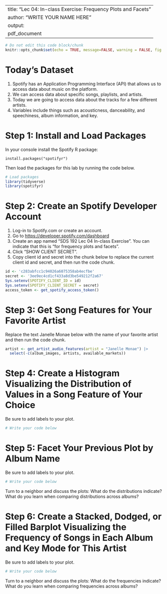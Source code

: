
---
title: "Lec 04: In-class Exercise: Frequency Plots and Facets"
author: "WRITE YOUR NAME HERE"
output:
  pdf_document
---

```r
# Do not edit this code block/chunk
knitr::opts_chunk$set(echo = TRUE, message=FALSE, warning = FALSE, fig.width = 16/2, fig.height = 9/2)
```

# Today's Dataset

1. Spotify has an Application Programming Interface (API) that allows us to access data about music on the platform.
2. We can access data about specific songs, playlists, and artists.
3. Today we are going to access data about the tracks for a few different artists.
4. Variables include things such as acousticness, danceability, and speechiness, album information, and key.

# Step 1: Install and Load Packages

In your console install the Spotify R package:

`install.packages("spotifyr")`

Then load the packages for this lab by running the code below. 

```r
# Load packages
library(tidyverse)
library(spotifyr)
```

# Step 2: Create an Spotify Developer Account

1. Log-in to Spotify.com or create an account.
2. Go to [https://developer.spotify.com/dashboard](https://developer.spotify.com/dashboard)
3. Create an app named "SDS 192 Lec 04 In-class Exercise". You can indicate that this is "for frequency plots and facets".
4. Click "SHOW CLIENT SECRET".
5. Copy client id and secret into the chunk below to replace the current client id and secret, and then run the code chunk.

```r
id <- 'c283abfcc1c94026a6075358ab4ecfbe'
secret <- '3ee9ec4cd1cf433a8d3be549212f2a67'
Sys.setenv(SPOTIFY_CLIENT_ID = id)
Sys.setenv(SPOTIFY_CLIENT_SECRET = secret)
access_token <- get_spotify_access_token()
```

# Step 3: Get Song Features for Your Favorite Artist

Replace the text Janelle Monae below with the name of your favorite artist and then run the code chunk. 

```r
artist <- get_artist_audio_features(artist = "Janelle Monae") |>
  select(-c(album_images, artists, available_markets))
```

# Step 4: Create a Histogram Visualizing the Distribution of Values in a Song Feature of Your Choice

Be sure to add labels to your plot. 

```r
# Write your code below 

```

# Step 5: Facet Your Previous Plot by Album Name

Be sure to add labels to your plot. 

```r
# Write your code below 

```

Turn to a neighbor and discuss the plots: What do the distributions indicate? What do you learn when comparing distributions across albums?

# Step 6: Create a Stacked, Dodged, or Filled Barplot Visualizing the Frequency of Songs in Each Album and Key Mode for This Artist

Be sure to add labels to your plot. 

```r
# Write your code below

```

Turn to a neighbor and discuss the plots: What do the frequencies indicate? What do you learn when comparing frequencies across albums?
